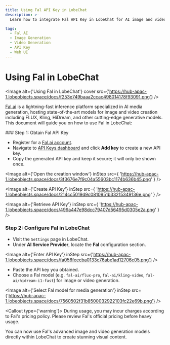```yaml
---
title: Using Fal API Key in LobeChat
description: >-
  Learn how to integrate Fal API Key in LobeChat for AI image and video generation using cutting-edge models like FLUX, Kling, and more.

tags:
  - Fal AI
  - Image Generation
  - Video Generation
  - API Key
  - Web UI
---
```


# Using Fal in LobeChat

<Image alt={'Using Fal in LobeChat'} cover src={'https://hub-apac-1.lobeobjects.space/docs/f253e749baaa2ccac498014178f93091.png'} />

[Fal.ai](https://fal.ai/) is a lightning-fast inference platform specialized in AI media generation, hosting state-of-the-art models for image and video creation including FLUX, Kling, HiDream, and other cutting-edge generative models. This document will guide you on how to use Fal in LobeChat:

<Steps>
  ### Step 1: Obtain Fal API Key

  - Register for a [Fal.ai account](https://fal.ai/).
  - Navigate to [API Keys dashboard](https://fal.ai/dashboard/keys) and click **Add key** to create a new API key.
  - Copy the generated API key and keep it secure; it will only be shown once.

  <Image
    alt={'Open the creation window'}
    inStep
    src={
'https://hub-apac-1.lobeobjects.space/docs/3f3676e7f9c04a55603bc1174b636b45.png'
}
  />

  <Image
    alt={'Create API Key'}
    inStep
    src={
'https://hub-apac-1.lobeobjects.space/docs/214cc5019d9c0810951b33215349136e.png'
}
  />

  <Image
    alt={'Retrieve API Key'}
    inStep
    src={
'https://hub-apac-1.lobeobjects.space/docs/499a447e98dcc79407d56495d0305e2a.png'
}
  />

  ### Step 2: Configure Fal in LobeChat

  - Visit the `Settings` page in LobeChat.
  - Under **AI Service Provider**, locate the **Fal** configuration section.

  <Image alt={'Enter API Key'} inStep src={'https://hub-apac-1.lobeobjects.space/docs/fa056feecba0133c76abe1ad12706c05.png'} />

  - Paste the API key you obtained.
  - Choose a Fal model (e.g. `fal-ai/flux-pro`, `fal-ai/kling-video`, `fal-ai/hidream-i1-fast`) for image or video generation.

  <Image alt={'Select Fal model for media generation'} inStep src={'https://hub-apac-1.lobeobjects.space/docs/7560502f31b8500032922103fc22e69b.png'} />

  <Callout type={'warning'}>
    During usage, you may incur charges according to Fal's pricing policy. Please review Fal's
    official pricing before heavy usage.
  </Callout>
</Steps>

You can now use Fal's advanced image and video generation models directly within LobeChat to create stunning visual content.
